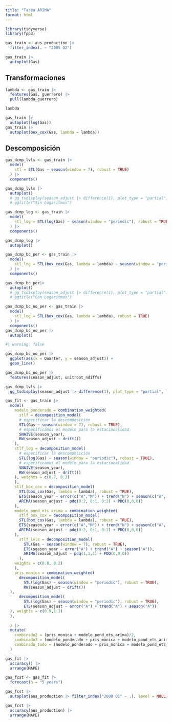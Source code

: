 ```yaml
---
title: "Tarea ARIMA"
format: html
---
```


```r
library(tidyverse)
library(fpp3)
```

```r
gas_train <- aus_production |> 
  filter_index(. ~ "2005 Q2")

gas_train |> 
  autoplot(Gas)
```
## Transformaciones

```r
lambda <- gas_train |> 
  features(Gas, guerrero) |> 
  pull(lambda_guerrero)

lambda
```
```r
gas_train |> 
  autoplot(log(Gas))
gas_train |> 
  autoplot(box_cox(Gas, lambda = lambda))
```

## Descomposición

```r
gas_dcmp_lvls <- gas_train |> 
  model(
    stl = STL(Gas ~ season(window = 7), robust = TRUE)
  ) |> 
  components() 

gas_dcmp_lvls |> 
  autoplot()
  # gg_tsdisplay(season_adjust |> difference(1), plot_type = "partial") + 
  # ggtitle("Sin Logaritmos")

gas_dcmp_log <- gas_train |> 
  model(
    stl_log = STL(log(Gas) ~ season(window = "periodic"), robust = TRUE)
  ) |> 
  components() 

gas_dcmp_log |> 
  autoplot()

gas_dcmp_bc_per <- gas_train |> 
  model(
    stl_log = STL(box_cox(Gas, lambda = lambda) ~ season(window = "periodic"), robust = TRUE)
  ) |> 
  components() 

gas_dcmp_bc_per|> 
  autoplot()
  # gg_tsdisplay(season_adjust |> difference(1), plot_type = "partial") + 
  # ggtitle("Con Logaritmos")

gas_dcmp_bc_no_per <- gas_train |> 
  model(
    stl_log = STL(box_cox(Gas, lambda = lambda), robust = TRUE)
  ) |> 
  components() 
gas_dcmp_bc_no_per |> 
  autoplot()
```

```r
#| warning: false

gas_dcmp_bc_no_per |> 
  ggplot(aes(x = Quarter, y = season_adjust)) + 
  geom_line()

gas_dcmp_bc_no_per |> 
  features(season_adjust, unitroot_ndiffs)

gas_dcmp_lvls |> 
  gg_tsdisplay(season_adjust |> difference(1), plot_type = "partial", lag_max = 20)
```

```r
gas_fit <- gas_train |> 
  model(
    modelo_ponderado = combination_weighted(
      stlf = decomposition_model(
      # especificar la descomposición
      STL(Gas ~ season(window = 7), robust = TRUE),
      # especificamos el modelo para la estacionalidad
      SNAIVE(season_year),
      RW(season_adjust ~ drift())
    ),
    stlf_log = decomposition_model(
      # especificar la descomposición
      STL(log(Gas) ~ season(window = "periodic"), robust = TRUE),
      # especificamos el modelo para la estacionalidad
      SNAIVE(season_year),
      RW(season_adjust ~ drift())
    ), weights = c(0.7, 0.3)
    ),
    stlf_box_cox = decomposition_model(
      STL(box_cox(Gas, lambda = lambda), robust = TRUE),
      ETS(season_year ~ error(c("A","M")) + trend("N") + season(c("A", "M"))),
      ARIMA(season_adjust ~ pdq(0:2, 0:1, 0:2) + PDQ(0,0,0))
    ),
    modelo_pond_ets_arima = combination_weighted(
      stlf_box_cox = decomposition_model(
      STL(box_cox(Gas, lambda = lambda), robust = TRUE),
      ETS(season_year ~ error(c("A","M")) + trend("N") + season(c("A", "M"))),
      ARIMA(season_adjust ~ pdq(0:2, 0:1, 0:2) + PDQ(0,0,0))
    ),
      stlf_lvls = decomposition_model(
        STL(Gas ~ season(window = 7), robust = TRUE),
        ETS(season_year ~ error("A") + trend("A") + season("A")),
        ARIMA(season_adjust ~ pdq(1,1,1) + PDQ(0,0,0))
      ),
    weights = c(0.8, 0.2)
    ),
    pris_monica = combination_weighted(
      decomposition_model(
        STL(log(Gas) ~ season(window = "periodic"), robust = TRUE),  
        RW(season_adjust ~ drift())
  ),
      decomposition_model(
        STL(log(Gas) ~ season(window = "periodic"), robust = TRUE),
        ETS(season_adjust ~ error("A") + trend("A") + season("A"))
  ), weights = c(0.9,1.1) 
  ),
    
  ) |> 
  mutate(
    combinado2 = (pris_monica + modelo_pond_ets_arima)/2,
    combinado3 = (modelo_ponderado + pris_monica + modelo_pond_ets_arima)/3,
    combinado_todo = (modelo_ponderado + pris_monica + modelo_pond_ets_arima + stlf_box_cox)/4
  )

gas_fit |> 
  accuracy() |> 
  arrange(MAPE)

gas_fcst <- gas_fit |> 
  forecast(h = "5 years")

gas_fcst |> 
  autoplot(aus_production |> filter_index("2000 Q1" ~ .), level = NULL, size = 1)

gas_fcst |> 
  accuracy(aus_production) |> 
  arrange(MAPE)
```

